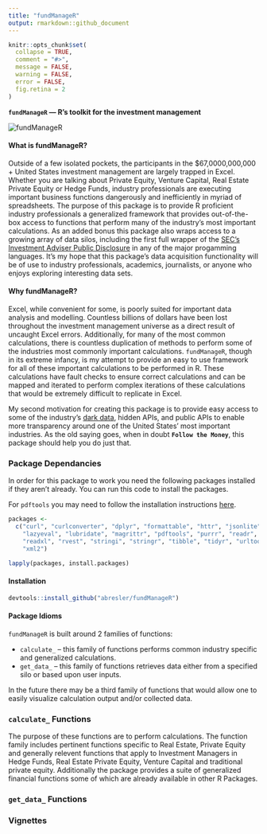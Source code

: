 ```yaml
---
title: "fundManageR"
output: rmarkdown::github_document
---
```

```r
knitr::opts_chunk$set(
  collapse = TRUE,
  comment = "#>",
  message = FALSE,
  warning = FALSE,
  error = FALSE,
  fig.retina = 2
)
```

<strong>`fundManageR` — R's toolkit for the investment management</strong>

<img src = 'http://i.imgur.com/ryDGtVV.jpg' alt="fundManageR">

#### <strong>What is fundManageR?</strong>
Outside of a few isolated pockets, the participants in the $67,0000,000,000 + United States investment management are largely trapped in Excel.  Whether you are talking about Private Equity, Venture Capital, Real Estate Private Equity or Hedge Funds, industry professionals are executing important business functions dangerously and inefficiently in myriad of spreadsheets.  The purpose of this package is to provide R proficient industry professionals a generalized framework that provides out-of-the-box access to functions that perform many of the industry's most important calculations.  As an added bonus this package also wraps access to a growing array of data silos, including the first full wrapper of the [SEC's Investment Adviser Public Disclosure](https://adviserinfo.sec.gov/) in any of the major progamming languages.  It's my hope that this package's data acquisition functionality will be of use to industry professionals, academics, journalists, or anyone who enjoys exploring interesting data sets.

#### <strong>Why fundManageR?</strong>
Excel, while convenient for some, is poorly suited for important data analysis and modelling.  Countless billions of dollars have been lost throughout the investment management universe as a direct result of uncaught Excel errors.  Additionally, for many of the most common calculations, there is countless duplication of methods to perform some of the industries most commonly important calculations.  `fundManageR`, though in its extreme infancy, is my attempt to provide an easy to use framework for all of these important calculations to be performed in R.  These calculations have fault checks to ensure correct calculations and can be mapped and iterated to perform complex iterations of these calculations that would be extremely difficult to replicate in Excel.

My second motivation for creating this package is to provide easy access to some of the industry's [dark data](http://www.gartner.com/it-glossary/dark-data), hidden APIs, and public APIs to enable more transparency around one of the United States' most important industries.  As the old saying goes, when in doubt <strong>`Follow the Money`</strong>, this package should help you do just that.

### Package Dependancies 
In order for this package to work you need the following packages installed if they aren't already.  You can run this code to install the packages.

For `pdftools` you may need to follow the installation instructions [here](https://github.com/ropensci/pdftools).

```r
packages <- 
  c("curl", "curlconverter", "dplyr", "formattable", "httr", "jsonlite", 
    "lazyeval", "lubridate", "magrittr", "pdftools", "purrr", "readr", 
    "readxl", "rvest", "stringi", "stringr", "tibble", "tidyr", "urltools", 
    "xml2")

lapply(packages, install.packages)
```



#### <strong>Installation</strong>

```r
devtools::install_github("abresler/fundManageR")
```

#### Package Idioms
`fundManageR` is built around 2 families of functions: 

* `calculate_` -- this family of functions performs common industry specific and generalized calculations.
* `get_data_` -- this family of functions retrieves data either from a specified silo or based upon user inputs.

In the future there may be a third family of functions that would allow one to easily visualize calculation output and/or collected data.


### `calculate_` Functions 
The purpose of these functions are to perform calculations.  The function family includes pertinent functions specific to Real Estate, Private Equity and generally relevent functions that apply to Investment Managers in Hedge Funds, Real Estate Private Equity, Venture Capital and traditional private equity.  Additionally the package provides a suite of generalized financial functions some of which are already available in other R Packages. 



### `get_data_` Functions


### Vignettes
